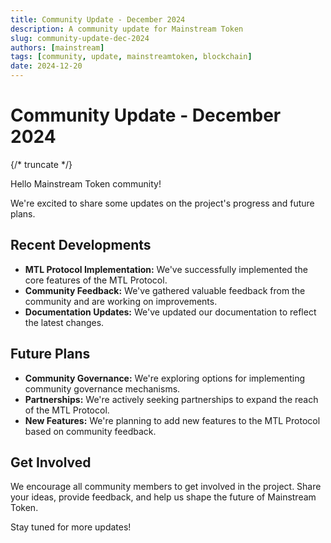 ```yaml
---
title: Community Update - December 2024
description: A community update for Mainstream Token
slug: community-update-dec-2024
authors: [mainstream]
tags: [community, update, mainstreamtoken, blockchain]
date: 2024-12-20
---
```


# Community Update - December 2024

{/* truncate */}

Hello Mainstream Token community!

We're excited to share some updates on the project's progress and future plans.

## Recent Developments

-   **MTL Protocol Implementation:** We've successfully implemented the core features of the MTL Protocol.
-   **Community Feedback:** We've gathered valuable feedback from the community and are working on improvements.
-   **Documentation Updates:** We've updated our documentation to reflect the latest changes.

## Future Plans

-   **Community Governance:** We're exploring options for implementing community governance mechanisms.
-   **Partnerships:** We're actively seeking partnerships to expand the reach of the MTL Protocol.
-   **New Features:** We're planning to add new features to the MTL Protocol based on community feedback.

## Get Involved

We encourage all community members to get involved in the project. Share your ideas, provide feedback, and help us shape the future of Mainstream Token.

Stay tuned for more updates!
